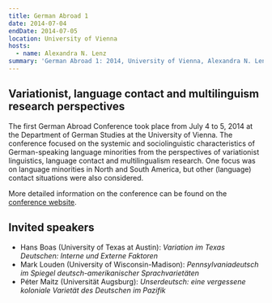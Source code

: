 ```yaml
---
title: German Abroad 1
date: 2014-07-04
endDate: 2014-07-05
location: University of Vienna
hosts:
  - name: Alexandra N. Lenz
summary: 'German Abroad 1: 2014, University of Vienna, Alexandra N. Lenz'
---
```

## Variationist, language contact and multilinguism research perspectives

The first German Abroad Conference took place from July 4 to 5, 2014 at the Department of German Studies at the University of Vienna. The conference focused on the systemic and sociolinguistic characteristics of German-speaking language minorities from the perspectives of variationist linguistics, language contact and multilingualism research. One focus was on language minorities in North and South America, but other (language) contact situations were also considered.

More detailed information on the conference can be found on the [conference website](https://germanabroad2014.univie.ac.at/en/home/index.htm).



## Invited speakers

* Hans Boas (University of Texas at Austin): *Variation im Texas Deutschen: Interne und Externe Faktoren*
* Mark Louden (University of Wisconsin-Madison): *Pennsylvaniadeutsch im Spiegel deutsch-amerikanischer Sprachvarietäten*
* Péter Maitz (Universität Augsburg): *Unserdeutsch: eine vergessene koloniale Varietät des Deutschen im Pazifik*
